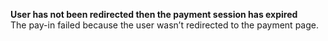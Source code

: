   
<Card title="001033" href="/development-ressources/errors/codes/001033">  

 **User has not been redirected then the payment session has expired**  
 The pay-in failed because the user wasn’t redirected to the payment page.  

</Card>